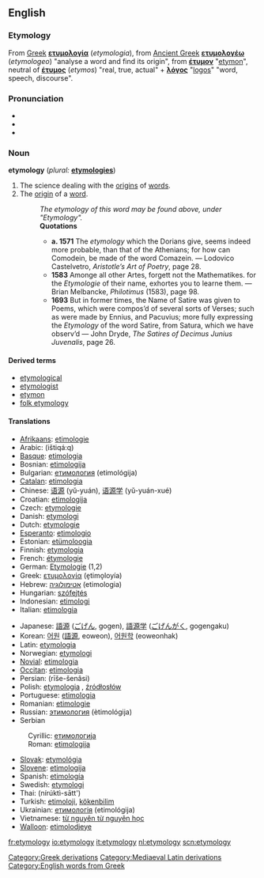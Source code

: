 {{Wikipedia}}
==English==
===Etymology===
[[Category:Greek derivations]]
From [[Greek]] '''[[ετυμολογία]]''' (''etymologia''), from [[Ancient Greek]] '''[[ετυμολογέω]]''' (''etymologeo'') "analyse a word and find its origin", from '''[[έτυμον]]''' "[[etymon]]", neutral of '''[[έτυμος]]''' (''etymos'') "real, true, actual"  + '''[[λόγος]]''' "[[logos]]" "word, speech, discourse".

===Pronunciation===
*{{AHD|ĕt"ə-mŏl'ə-jē}}
*{{IPA|/ˌetɪˈmɒlədʒɪ/}}
*{{SAMPA|/%etI"mQl@dZI/}}

===Noun===
'''etymology''' (''plural:'' '''[[etymologies]]''')

# The science dealing with the [[origin]]s of [[word]]s.
# The [[origin]] of a [[word]]. 
#:''The etymology of this word may be found above, under "Etymology".''
#:'''Quotations'''
#:*'''a. 1571''' The ''etymology'' which the Dorians give, seems indeed more probable, than that of the Athenians; for how can Comodein, be made of the word Comazein. &mdash; Lodovico Castelvetro, ''Aristotle’s Art of Poetry'', page 28.
#:*'''1583''' Amonge all other Artes, forgett not the Mathematikes. for the ''Etymologie'' of their name, exhortes you to learne them. &mdash; Brian Melbancke, ''Philotimus'' (1583), page 98.
#:*'''1693''' But in former times, the Name of Satire was given to Poems, which were compos’d of several sorts of Verses; such as were made by Ennius, and Pacuvius; more fully expressing the ''Etymology'' of the word Satire, from Satura, which we have observ’d &mdash; John Dryde, ''The Satires of Decimus Junius Juvenalis'', page 26.

====Derived terms====
*[[etymological]]
*[[etymologist]]
*[[etymon]]
*[[folk etymology]]

====Translations====
{{top}}
*[[Afrikaans]]: [[etimologie]]
*Arabic: {{ARchar|[[اشتقاق|اِشْتِقَاق]]}} (ištiqá:q) {{m}}
*[[Basque]]: [[etimologia]]
*Bosnian: [[etimologija#Bosnian|etimologija]] {{f}}
*Bulgarian: [[етимология]] (etimológija) {{f}}
*[[Catalan]]: [[etimologia]]
*Chinese: [[语源]] (yǔ-yuán), [[语源学]] (yǔ-yuán-xué)
*Croatian: [[etimologija#Croatian|etimologija]] {{f}}
*Czech: [[etymologie]]
*Danish: [[etymologi]]
*Dutch: [[etymologie]] {{f}}
*[[Esperanto]]: [[etimologio]]
*Estonian: [[etümoloogia]]
*Finnish: [[etymologia]]
*French: [[étymologie]] {{f}}
*German: [[Etymologie]] {{f}} (1,2)
*Greek: [[ετυμολογία]] (e̞timo̞loyía) {{f}}
*Hebrew: [[אטימולוגיה]] (etimologia) {{f}}
*Hungarian: [[szófejtés]]
*Indonesian: [[etimologi]]
*Italian: [[etimologia]] {{f}}
{{mid}}
*Japanese: [[語源]] ([[ごげん]], gogen), [[語源学]] ([[ごげんがく]], gogengaku)
*Korean: [[어원]] ([[語源]], eoweon), [[어원학]] (eoweonhak)
*Latin: [[etymologia]] {{f}}
*Norwegian: [[etymologi]]
*[[Novial]]: [[etimologia]]
*[[Occitan]]: [[etimologia]]
*Persian: {{FAchar|[[ریشه‌شناسی]]}} (rīše-šenâsi)
*Polish: [[etymologia]] {{f}}, [[źródłosłów]] {{m}}
*Portuguese: [[etimologia]] {{f}}
*Romanian: [[etimologie]] {{f}}
*Russian: [[этимология]] (ètimológija) {{f}}
*Serbian
:Cyrillic: [[етимологија#Serbian|етимологија]] {{f}}
:Roman: [[etimologija#Serbian|etimologija]] {{f}}
*[[Slovak]]: [[etymológia]] {{f}}
*[[Slovene]]: [[etimologija]] {{f}}
*Spanish: [[etimología]] {{f}}
*Swedish: [[etymologi]]
*Thai: {{THchar|[[นิรุกติศาสตร์]]}} (nírúktì-sātt')
*Turkish: [[etimoloji]], [[kökenbilim]]
*Ukrainian: [[етимологія]] (etimológija) {{f}}
*Vietnamese: [[từ nguyên từ nguyên học]]
*[[Walloon]]: [[etimolodjeye]]
{{bottom}}
[[Category:Mediaeval Latin derivations]]
[[Category:English words from Greek]]

[[fr:etymology]]
[[io:etymology]]
[[it:etymology]]
[[nl:etymology]]
[[scn:etymology]]